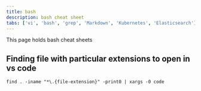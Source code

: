 ```yaml
---
title: bash
description: bash cheat sheet
tabs: ['vi', 'bash', 'grep', 'Markdown', 'Kubernetes', 'Elasticsearch']
---
```


<PageDescription>

This page holds bash cheat sheets

</PageDescription>

## Finding file with particular extensions to open in vs code

```shell path=https://stackoverflow.com/a/69690491
find . -iname "*\.{file-extension}" -print0 | xargs -0 code
```
